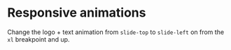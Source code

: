 # Responsive animations

Change the logo + text animation from `slide-top` to `slide-left` on from the `xl` breakpoint and up.
